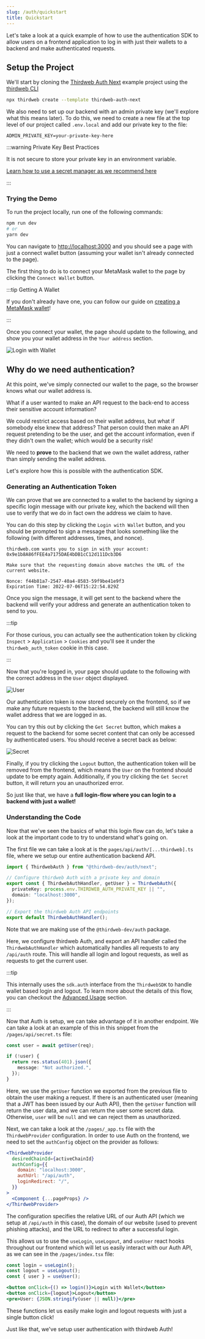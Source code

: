 ```yaml
---
slug: /auth/quickstart
title: Quickstart
---
```


Let's take a look at a quick example of how to use the authentication SDK to allow users on a frontend application to log in with just their wallets to a backend and make authenticated requests.

## Setup the Project

We'll start by cloning the [Thirdweb Auth Next](https://github.com/thirdweb-example/thirdweb-auth-next) example project using the [thirdweb CLI](https://github.com/thirdweb-dev/thirdweb-cli)

```bash
npx thirdweb create --template thirdweb-auth-next
```

We also need to set up our backend with an admin private key (we'll explore what this means later).
To do this, we need to create a new file at the top level of our project called `.env.local` and add our private key to the file:

```
ADMIN_PRIVATE_KEY=your-private-key-here
```

:::warning Private Key Best Practices

It is not secure to store your private key in an environment variable.

[Learn how to use a secret manager as we recommend here](/sdk/set-up-the-sdk/securing-your-private-key)

:::

### Trying the Demo

To run the project locally, run one of the following commands:

```bash
npm run dev
# or
yarn dev
```

You can navigate to [http://localhost:3000](http://localhost:3000) and you should see a page with just a connect wallet button (assuming your wallet isn't already connected to the page).

The first thing to do is to connect your MetaMask wallet to the page by clicking the `Connect Wallet` button.

:::tip Getting A Wallet

If you don't already have one, you can follow our guide on [creating a MetaMask wallet](https://blog.thirdweb.com/guides/create-a-metamask-wallet)!

:::

Once you connect your wallet, the page should update to the following, and show you your wallet address in the `Your address` section.

![Login with Wallet](./assets/login-with-wallet.png)

## Why do we need authentication?

At this point, we've simply connected our wallet to the page, so the browser knows what our wallet address is.

What if a user wanted to make an API request to the back-end to access their sensitive account information?

We could restrict access based on their wallet address, but what if somebody else knew that address?
That person could then make an API request pretending to be the user, and get the account information, even if they didn't own the wallet; which would be a security risk!

We need to **prove** to the backend that we own the wallet address, rather than simply sending the wallet address.

Let's explore how this is possible with the authentication SDK.

### Generating an Authentication Token

We can prove that we are connected to a wallet to the backend by signing a specific login message with our private key,
which the backend will then use to verify that we do in fact own the address we claim to have.

You can do this step by clicking the `Login with Wallet` button, and you should be prompted to sign a message that looks something like the following (with different addresses, times, and nonce).

```
thirdweb.com wants you to sign in with your account:
0x9e1b8A86fFEE4a7175DAE4bDB1cC12d111Dcb3D6

Make sure that the requesting domain above matches the URL of the current website.

Nonce: f44b81a7-2547-40a4-8583-59f9be41e9f3
Expiration Time: 2022-07-06T15:22:54.829Z
```

Once you sign the message, it will get sent to the backend where the backend will verify your address and generate an authentication token to send to you.

:::tip

For those curious, you can actually see the authentication token by clicking `Inspect` > `Application` > `Cookies` and you'll see it under the `thirdweb_auth_token` cookie in this case.

:::

Now that you're logged in, your page should update to the following with the correct address in the `User` object displayed.

![User](./assets/login-user.png)

Our authentication token is now stored securely on the frontend, so if we make any future requests to the backend, the backend will still know the wallet address that we are logged in as.

You can try this out by clicking the `Get Secret` button, which makes a request to the backend for some secret content that can only be accessed by authenticated users. You should receive a secret back as below:

![Secret](./assets/login-secret.png)

Finally, if you try clicking the `Logout` button, the authentication token will be removed from the frontend, which means the `User` on the frontend should update to be empty again. Additionally, if you try clicking the `Get Secret` button, it will return you an unauthorized error.

So just like that, we have a **full login-flow where you can login to a backend with just a wallet!**

### Understanding the Code

Now that we've seen the basics of what this login flow can do, let's take a look at the important code to try to understand what's going on.

The first file we can take a look at is the `pages/api/auth/[...thirdweb].ts` file, where we setup our entire authentication backend API.

```typescript
import { ThirdwebAuth } from "@thirdweb-dev/auth/next";

// Configure thirdweb Auth with a private key and domain
export const { ThirdwebAuthHandler, getUser } = ThirdwebAuth({
  privateKey: process.env.THIRDWEB_AUTH_PRIVATE_KEY || "",
  domain: "localhost:3000",
});

// Export the thirdweb Auth API endpoints
export default ThirdwebAuthHandler();
```

Note that we are making use of the `@thirdweb-dev/auth` package.

Here, we configure thirdweb Auth, and export an API handler called the `ThirdwebAuthHandler` which automatically handles all requests to any `/api/auth` route. This will handle all login and logout requests, as well as requests to get the current user.

:::tip

This internally uses the `sdk.auth` interface from the `ThirdwebSDK` to handle wallet based login and logout.
To learn more about the details of this flow, you can checkout the [Advanced Usage](/auth/advanced-usage) section.

:::

Now that Auth is setup, we can take advantage of it in another endpoint. We can take a look at an example of this in this snippet from the `/pages/api/secret.ts` file:

```typescript
const user = await getUser(req);

if (!user) {
  return res.status(401).json({
    message: "Not authorized.",
  });
}
```

Here, we use the `getUser` function we exported from the previous file to obtain the user making a request. If there is an authenticated user (meaning that a JWT has been issued by our Auth API), then the `getUser` function will return the user data, and we can return the user some secret data. Otherwise, `user` will be `null` and we can reject them as unauthorized.

Next, we can take a look at the `/pages/_app.ts` file with the `ThirdwebProvider` configuration. In order to use Auth on the frontend, we need to set the `authConfig` object on the provider as follows:

```jsx
<ThirdwebProvider
  desiredChainId={activeChainId}
  authConfig={{
    domain: "localhost:3000",
    authUrl: "/api/auth",
    loginRedirect: "/",
  }}
>
  <Component {...pageProps} />
</ThirdwebProvider>
```

The configuration specifies the relative URL of our Auth API (which we setup at `/api/auth` in this case), the domain of our website (used to prevent phishing attacks), and the URL to redirect to after a successful login.

This allows us to use the `useLogin`, `useLogout`, and `useUser` react hooks throughout our frontend which will let us easily interact with our Auth API, as we can see in the `/pages/index.tsx` file:

```jsx
const login = useLogin();
const logout = useLogout();
const { user } = useUser();
```

```jsx
<button onClick={() => login()}>Login with Wallet</button>
<button onClick={logout}>Logout</button>
<pre>User: {JSON.stringify(user || null)}</pre>
```

These functions let us easily make login and logout requests with just a single button click!

Just like that, we've setup user authentication with thirdweb Auth!
